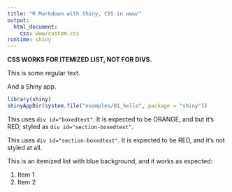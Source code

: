 ```yaml
---
title: "R Markdown with Shiny, CSS in www/"
output: 
  html_document: 
    css: www/custom.css
runtime: shiny
---
```


**CSS WORKS FOR ITEMIZED LIST, NOT FOR DIVS.**

This is some regular text.

And a Shiny app.

```r
library(shiny)
shinyAppDir(system.file("examples/01_hello", package = "shiny"))
```

<div id="boxedtext">
This uses `div id="boxedtext"`.
It is expected to be ORANGE, and but it's RED, styled as `div id="section-boxedtext"`.
</div>

<div id="section-boxedtext">
This uses `div id="section-boxedtext"`.
It is expected to be RED, and it's not styled at all.
</div>

This is an itemized list with blue background, and it works as expected:

1. Item 1
2. Item 2
